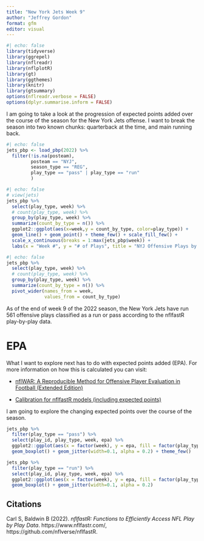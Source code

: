 ```yaml
---
title: "New York Jets Week 9"
author: "Jeffrey Gordon"
format: gfm
editor: visual
---
```


```r
#| echo: false
library(tidyverse)
library(ggrepel)
library(nflreadr)
library(nflplotR)
library(gt)
library(ggthemes)
library(knitr)
library(gtsummary)
options(nflreadr.verbose = FALSE)
options(dplyr.summarise.inform = FALSE)
```

I am going to take a look at the progression of expected points added over the course of the season for the New York Jets offense. I want to break the season into two known chunks: quarterback at the time, and main running back.

```r
#| echo: false
jets_pbp <- load_pbp(2022) %>%
  filter(!is.na(posteam), 
         posteam == "NYJ", 
         season_type == "REG", 
         play_type == "pass" | play_type == "run"
         )
```

```r
#| echo: false
# view(jets)
jets_pbp %>%
  select(play_type, week) %>%
  # count(play_type, week) %>%
  group_by(play_type, week) %>%
  summarize(count_by_type = n()) %>%
  ggplot2::ggplot(aes(x=week,y = count_by_type, color=play_type)) + 
  geom_line() + geom_point() + theme_few() + scale_fill_few() +
  scale_x_continuous(breaks = 1:max(jets_pbp$week)) + 
  labs(x = "Week #", y = "# of Plays", title = "NYJ Offensive Plays by Type 2022")

```

```r
#| echo: false
jets_pbp %>%
  select(play_type, week) %>%
  # count(play_type, week) %>%
  group_by(play_type, week) %>%
  summarize(count_by_type = n()) %>%
  pivot_wider(names_from = week,
              values_from = count_by_type)
```

As of the end of week 9 of the 2022 season, the New York Jets have run 561 offensive plays classified as a run or pass according to the nflfastR play-by-play data.

# EPA

What I want to explore next has to do with expected points added (EPA). For more information on how this is calculated you can visit:

-   [nflWAR: A Reproducible Method for Offensive Player Evaluation in Football (Extended Edition)](https://arxiv.org/pdf/1802.00998.pdf)

-   [Calibration for nflfastR models (including expected points)](https://www.opensourcefootball.com/posts/2020-09-28-nflfastr-ep-wp-and-cp-models/#ep-model-features)

I am going to explore the changing expected points over the course of the season.

```r
jets_pbp %>%
  filter(play_type == "pass") %>%
  select(play_id, play_type, week, epa) %>%
  ggplot2::ggplot(aes(x = factor(week), y = epa, fill = factor(play_type))) +
  geom_boxplot() + geom_jitter(width=0.1, alpha = 0.2) + theme_few()
```

```r
jets_pbp %>%
  filter(play_type == "run") %>%
  select(play_id, play_type, week, epa) %>%
  ggplot2::ggplot(aes(x = factor(week), y = epa, fill = factor(play_type))) +
  geom_boxplot() + geom_jitter(width=0.1, alpha = 0.2)
```

## Citations

Carl S, Baldwin B (2022). *nflfastR: Functions to Efficiently Access NFL Play by Play Data*. https://www.nflfastr.com/, https://github.com/nflverse/nflfastR.
